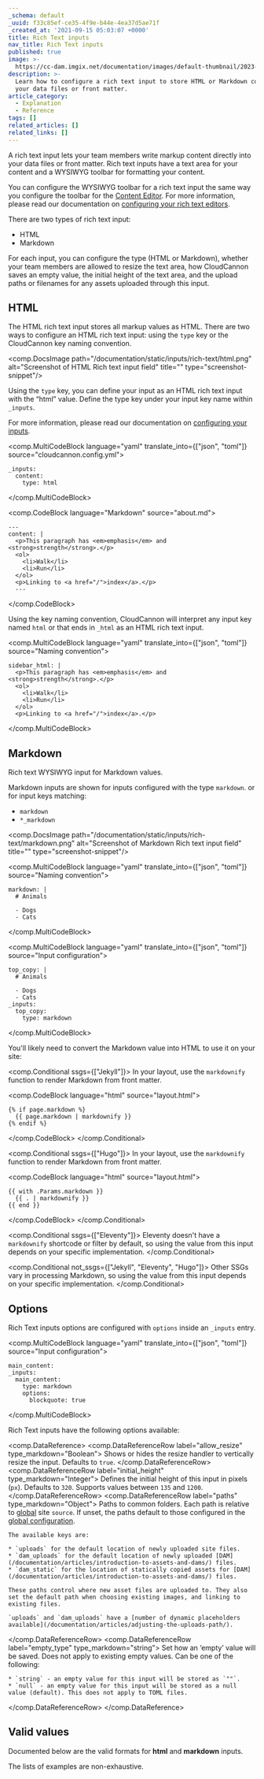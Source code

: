 ```yaml
---
_schema: default
_uuid: f33c85ef-ce35-4f9e-b44e-4ea37d5ae71f
_created_at: '2021-09-15 05:03:07 +0000'
title: Rich Text inputs
nav_title: Rich Text inputs
published: true
image: >-
  https://cc-dam.imgix.net/documentation/images/default-thumbnail/2023-Q4/CloudCannon-Documentation-Thumbnail.png
description: >-
  Learn how to configure a rich text input to store HTML or Markdown content in
  your data files or front matter.
article_category:
  - Explanation
  - Reference
tags: []
related_articles: []
related_links: []
---
```

A rich text input lets your team members write markup content directly into your data files or front matter. Rich text inputs have a text area for your content and a WYSIWYG toolbar for formatting your content.

You can configure the WYSIWYG toolbar for a rich text input the same way you configure the toolbar for the [Content Editor](/documentation/articles/the-content-editor/). For more information, please read our documentation on [configuring your rich text editors](/documentation/articles/configure-your-rich-text-editors/).

There are two types of rich text input:

* HTML
* Markdown

For each input, you can configure the type (HTML or Markdown), whether your team members are allowed to resize the text area, how CloudCannon saves an empty value, the initial height of the text area, and the upload paths or filenames for any assets uploaded through this input.

## HTML

The HTML rich text input stores all markup values as HTML. There are two ways to configure an HTML rich text input: using the `type` key or the CloudCannon key naming convention.

<comp.DocsImage path="/documentation/static/inputs/rich-text/html.png" alt="Screenshot of HTML Rich text input field" title="" type="screenshot-snippet"/>

Using the `type` key, you can define your input as an HTML rich text input with the “html” value. Define the type key under your input key name within `_inputs`.

For more information, please read our documentation on [configuring your inputs](/documentation/articles/configure-your-inputs/).

<comp.MultiCodeBlock language="yaml" translate_into={["json", "toml"]} source="cloudcannon.config.yml">
```
_inputs:
  content:
    type: html
```
</comp.MultiCodeBlock>

<comp.CodeBlock language="Markdown" source="about.md">
```
---
content: |
  <p>This paragraph has <em>emphasis</em> and <strong>strength</strong>.</p>
  <ol>
    <li>Walk</li>
    <li>Run</li>
  </ol>
  <p>Linking to <a href="/">index</a>.</p>
  ---
```
</comp.CodeBlock>

Using the key naming convention, CloudCannon will interpret any input key named `html` or that ends in `_html` as an HTML rich text input.

<comp.MultiCodeBlock language="yaml" translate_into={["json", "toml"]} source="Naming convention">
```
sidebar_html: |
  <p>This paragraph has <em>emphasis</em> and <strong>strength</strong>.</p>
  <ol>
    <li>Walk</li>
    <li>Run</li>
  </ol>
  <p>Linking to <a href="/">index</a>.</p>
```
</comp.MultiCodeBlock>

## Markdown

Rich text WYSIWYG input for Markdown values.

Markdown inputs are shown for inputs configured with the type `markdown`. or for input keys matching:

* `markdown`
* `*_markdown`

<comp.DocsImage path="/documentation/static/inputs/rich-text/markdown.png" alt="Screenshot of Markdown Rich text input field" title="" type="screenshot-snippet"/>

<comp.MultiCodeBlock language="yaml" translate_into={["json", "toml"]} source="Naming convention">
```
markdown: |
  # Animals

  - Dogs
  - Cats
```
</comp.MultiCodeBlock>

<comp.MultiCodeBlock language="yaml" translate_into={["json", "toml"]} source="Input configuration">
```
top_copy: |
  # Animals

  - Dogs
  - Cats
_inputs:
  top_copy:
    type: markdown
```
</comp.MultiCodeBlock>

You'll likely need to convert the Markdown value into HTML to use it on your site:

<comp.Conditional ssgs={["Jekyll"]}>
  In your layout, use the `markdownify` function to render Markdown from front matter.

  <comp.CodeBlock language="html" source="layout.html">
  ```
  {% if page.markdown %}
    {{ page.markdown | markdownify }}
  {% endif %}
  ```
  </comp.CodeBlock>
</comp.Conditional>

<comp.Conditional ssgs={["Hugo"]}>
  In your layout, use the `markdownify` function to render Markdown from front matter.

  <comp.CodeBlock language="html" source="layout.html">
  ```
  {{ with .Params.markdown }}
    {{ . | markdownify }}
  {{ end }}
  ```
  </comp.CodeBlock>
</comp.Conditional>

<comp.Conditional ssgs={["Eleventy"]}>
  Eleventy doesn't have a `markdownify` shortcode or filter by default, so using the value from this input depends on your specific implementation.
</comp.Conditional>

<comp.Conditional not_ssgs={["Jekyll", "Eleventy", "Hugo"]}>
  Other SSGs vary in processing Markdown, so using the value from this input depends on your specific implementation.
</comp.Conditional>

## Options

Rich Text inputs options are configured with `options` inside an `_inputs` entry.

<comp.MultiCodeBlock language="yaml" translate_into={["json", "toml"]} source="Input configuration">
```
main_content:
_inputs:
  main_content:
    type: markdown
    options:
      blockquote: true
```
</comp.MultiCodeBlock>

Rich Text inputs have the following options available:

<comp.DataReference>
  <comp.DataReferenceRow label="allow_resize" type_markdown="Boolean">
    Shows or hides the resize handler to vertically resize the input. Defaults to `true`.
  </comp.DataReferenceRow>
  <comp.DataReferenceRow label="initial_height" type_markdown="Integer">
    Defines the initial height of this input in pixels (`px`). Defaults to `320`. Supports values between `135` and `1200`.
  </comp.DataReferenceRow>
  <comp.DataReferenceRow label="paths" type_markdown="Object">
    Paths to common folders. Each path is relative to [global](/documentation/articles/create-a-global-configuration-file/) site `source`. If unset, the paths default to those configured in the [global configuration](/documentation/articles/create-a-global-configuration-file/).

    The available keys are:

    * `uploads` for the default location of newly uploaded site files.
    * `dam_uploads` for the default location of newly uploaded [DAM](/documentation/articles/introduction-to-assets-and-dams/) files.
    * `dam_static` for the location of statically copied assets for [DAM](/documentation/articles/introduction-to-assets-and-dams/) files.

    These paths control where new asset files are uploaded to. They also set the default path when choosing existing images, and linking to existing files.

    `uploads` and `dam_uploads` have a [number of dynamic placeholders available](/documentation/articles/adjusting-the-uploads-path/).
  </comp.DataReferenceRow>
  <comp.DataReferenceRow label="empty_type" type_markdown="string">
    Set how an ‘empty’ value will be saved. Does not apply to existing empty values. Can be one of the following:

    * `string` - an empty value for this input will be stored as `""`.
    * `null` - an empty value for this input will be stored as a null value (default). This does not apply to TOML files.
  </comp.DataReferenceRow>
</comp.DataReference>

## Valid values

Documented below are the valid formats for **html** and **markdown** inputs.

The lists of examples are non-exhaustive.